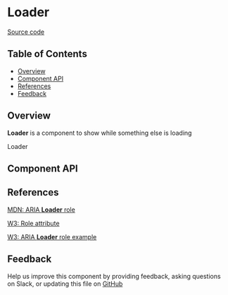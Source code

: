 
# **Loader**

[Source code](https://github.com/leemonade/bubbles/tree/main/packages/components/feedback/Loader)

## Table of Contents

<!-- START doctoc generated TOC please keep comment here to allow auto update -->
<!-- DON'T EDIT THIS SECTION, INSTEAD RE-RUN doctoc TO UPDATE -->

- [Overview](#overview)
- [Component API](#component-api)
- [References](#references)
- [Feedback](#feedback)

## Overview

**Loader** is a component to show while something else is loading

<ThemeProvider>
  <Loader>Loader</Loader>
</ThemeProvider>

## Component API

<Preview>
  <Story id="atoms-feedback-loader--playground" />
</Preview>

<Props of={Loader} />

## References

[MDN: ARIA **Loader** role](https://developer.mozilla.org/en-US/docs/Web/Accessibility/ARIA/Roles/loader_role)

[W3: Role attribute](https://www.w3.org/WAI/PF/HTML/wiki/RoleAttribute)

[W3: ARIA **Loader** role example](https://www.w3.org/TR/2016/WD-wai-aria-practices-1.1-20160317/examples/loader/loader.html)

## Feedback

Help us improve this component by providing feedback, asking questions on Slack, or updating this file on
[GitHub](https://github.com/leemonade/bubbles/edit/main/packages/components/feedback/Loader.mdx)
